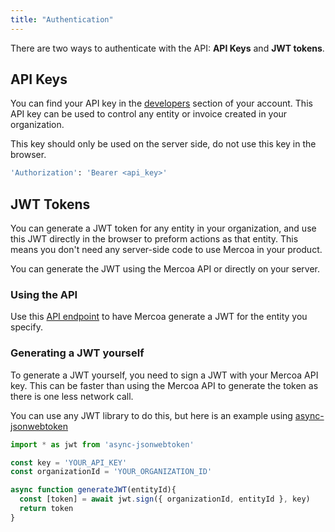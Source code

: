 ```yaml
---
title: "Authentication"
---
```


There are two ways to authenticate with the API: **API Keys** and **JWT tokens**.

## API Keys

You can find your API key in the [developers](https://mercoa.com/dashboard/developers) section of your account. This API key can be used to control any entity or invoice created in your organization. 

<Warning>This key should only be used on the server side, do not use this key in the browser.</Warning>

```bash
'Authorization': 'Bearer <api_key>'
```

## JWT Tokens

You can generate a JWT token for any entity in your organization, and use this JWT directly in the browser to preform actions as that entity. This means you don't need any server-side code to use Mercoa in your product.

You can generate the JWT using the Mercoa API or directly on your server.

### Using the API

Use this [API endpoint](/api-reference/entity/token) to have Mercoa generate a JWT for the entity you specify.

### Generating a JWT yourself

To generate a JWT yourself, you need to sign a JWT with your Mercoa API key. This can be faster than using the Mercoa API to generate the token as there is one less network call.

You can use any JWT library to do this, but here is an example using [async-jsonwebtoken](https://www.npmjs.com/package/async-jsonwebtoken)
  
```JavaScript
import * as jwt from 'async-jsonwebtoken'

const key = 'YOUR_API_KEY'
const organizationId = 'YOUR_ORGANIZATION_ID'

async function generateJWT(entityId){
  const [token] = await jwt.sign({ organizationId, entityId }, key)
  return token
}
```
